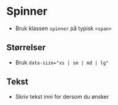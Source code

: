 
<Meta of={stories} />

# Spinner
- Bruk klassen `spinner` på typisk `<span>`
<Canvas of={stories.Default} />

## Størrelser
- Bruk `data-size="xs | sm | md | lg"`
<Canvas of={stories.Sizes} />

## Tekst
- Skriv tekst inni for dersom du ønsker
<Canvas of={stories.Text} />

<CssVariables component="spinner" />
